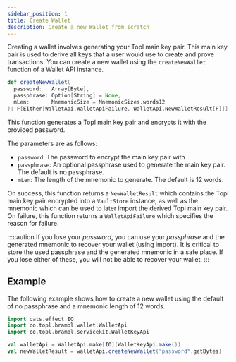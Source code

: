 ```yaml
---
sidebar_position: 1
title: Create Wallet
description: Create a new Wallet from scratch
---
```



Creating a wallet involves generating your Topl main key pair. This main key pair is used to derive all keys that a user would
use to create and prove transactions. You can create a new wallet using
the <ScaladocLink path="co/topl/brambl/wallet/WalletApi.html#createNewWallet(Array[Byte],Option[String],MnemonicSize):F[Either[WalletApiFailure,NewWalletResult[F]]]"><code>createNewWallet</code></ScaladocLink>
function of a Wallet API instance.

```scala
def createNewWallet(
  password:   Array[Byte],
  passphrase: Option[String] = None,
  mLen:       MnemonicSize = MnemonicSizes.words12
): F[Either[WalletApi.WalletApiFailure, WalletApi.NewWalletResult[F]]]
```

This function generates a Topl main key pair and encrypts it with the provided password.

The parameters are as follows:
- `password`: The password to encrypt the main key pair with
- `passphrase`: An optional passphrase used to generate the main key pair. The default is no passphrase.
- `mLen`: The length of the mnemonic to generate. The default is 12 words.

On success, this function returns
a <ScaladocLink path="co/topl/brambl/wallet/WalletApi$$NewWalletResult.html"><code>NewWalletResult</code></ScaladocLink>
which contains the Topl main key pair encrypted into a `VaultStore` instance, as well as the mnemonic which can be used
to later import the derived Topl main key pair. On failure, this
function returns
a <ScaladocLink path="co/topl/brambl/wallet/WalletApi$$WalletApiFailure.html"><code>WalletApiFailure</code></ScaladocLink>
which specifies the reason for failure.

:::caution
If you lose your *password*, you can use your *passphrase* and the generated mnemonic to recover your wallet (using import).
It is critical to store the used passphrase and the generated mnemonic in a safe place. If you lose either of these,
you will not be able to recover your wallet.
:::

## Example

The following example shows how to create a new wallet using the default of no passphrase and a mnemonic length of 12 words.

```scala
import cats.effect.IO
import co.topl.brambl.wallet.WalletApi
import co.topl.brambl.servicekit.WalletKeyApi

val walletApi = WalletApi.make[IO](WalletKeyApi.make())
val newWalletResult = walletApi.createNewWallet("password".getBytes)
```